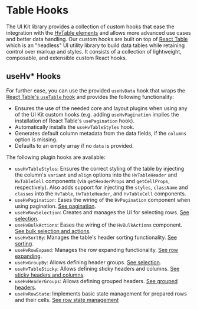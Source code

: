 
<Meta of={TableHooksStories} />

# Table Hooks

The UI Kit library provides a collection of custom hooks that ease the integration with the [HvTable elements](/docs/guides-table--main) and allows more advanced
use cases and better data handling. Our custom hooks are built on top of [React Table](https://tanstack.com/table/v8/?from=reactTableV7&original=https://react-table-v7.tanstack.com/)
which is an "headless" UI utility library to build data tables while retaining control over markup and styles. It consists of a collection of lightweight,
composable, and extensible custom React hooks.

## useHv\* Hooks

For further ease, you can use the provided `useHvData` hook that wraps the
[React Table's `useTable` hook](https://tanstack.com/table/v8/docs/guide/tables?from=reactTableV7&original=https://react-table-v7.tanstack.com/docs/api/useTable)
and provides the following functionality:

- Ensures the use of the needed core and layout plugins when using any of the UI Kit custom hooks (e.g. adding `useHvPagination` implies the installation of
  React Table's `usePagination` hook).
- Automatically installs the `useHvTableStyles` hook.
- Generates default column metadata from the data fields, if the `columns` option is missing.
- Defaults to an empty array if no `data` is provided.

The following plugin hooks are available:

- `useHvTableStyles`: Ensures the correct styling of the table by injecting the column's `variant` and `align` options into the `HvTableHeader` and
  `HvTableCell` components (via `getHeaderProps` and `getCellProps`, respectively). Also adds support for injecting the `styles`, `className` and
  `classes` into the `HvTable`, `HvTableHeader`, and `HvTableCell` components.
- `useHvPagination`: Eases the wiring of the `HvPagination` component when using pagination. [See pagination](./?path=/docs/visualizations-table-table-hooks-usehvpagination).
- `useHvRowSelection`: Creates and manages the UI for selecting rows. [See selection](./?path=/docs/visualizations-table-table-hooks-usehvrowselection).
- `useHvBulkActions`: Eases the wiring of the `HvBulkActions` component. [See bulk selection and actions](./?path=/docs/visualizations-table-table-hooks-usehvbulkactions).
- `useHvSortBy`: Manages the table's header sorting functionality. [See sorting](./?path=/docs/visualizations-table-table-hooks-usehvsortby).
- `useHvRowExpand`: Manages the row expanding functionality. [See row expanding](./?path=/docs/visualizations-table-table-hooks-usehvrowexpand).
- `useHvGroupBy`: Allows defining header groups. [See selection](./?path=/docs/visualizations-table-table-hooks-usehvgroupby).
- `useHvTableSticky`: Allows defining sticky headers and columns. [See sticky headers and columns](./?path=/docs/visualizations-table-table-hooks-usehvtablesticky).
- `useHvHeaderGroups`: Allows defining grouped headers. [See grouped headers](./?path=/docs/visualizations-table-table-hooks-usehvheadergroups).
- `useHvRowState`: Implements basic state management for prepared rows and their cells. [See row state management](./?path=/docs/visualizations-table-table-hooks--usehvrowstate)

<Canvas of={TableHooksStories.UseHvHooksStory} />
